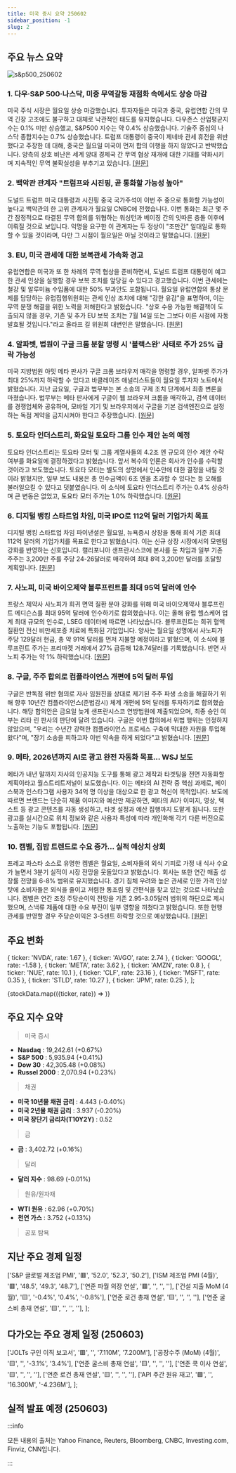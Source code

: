 ```yaml
---
title: 미국 증시 요약 250602
sidebar_position: -1
slug: 2
---
```


## 주요 뉴스 요약

![s&p500_250602](/map/250602.png)

### 1. **다우·S&P 500·나스닥, 미중 무역갈등 재점화 속에서도 상승 마감**

미국 주식 시장은 월요일 상승 마감했습니다. 투자자들은 미국과 중국, 유럽연합 간의 무역 긴장 고조에도 불구하고 대체로 낙관적인 태도를 유지했습니다. 다우존스 산업평균지수는 0.1% 미만 상승했고, S&P500 지수는 약 0.4% 상승했습니다. 기술주 중심의 나스닥 종합지수는 0.7% 상승했습니다. 트럼프 대통령이 중국이 제네바 관세 휴전을 위반했다고 주장한 데 대해, 중국은 월요일 미국이 먼저 합의 이행을 하지 않았다고 반박했습니다. 양측의 상호 비난은 세계 양대 경제국 간 무역 협상 재개에 대한 기대를 약화시키며 지속적인 무역 불확실성을 부추기고 있습니다. [[원문]](https://finance.yahoo.com/news/live/stock-market-today-dow-sp-500-nasdaq-close-higher-as-us-china-trade-tensions-flare-up-200438080.html)

### 2. **백악관 관계자 "트럼프와 시진핑, 곧 통화할 가능성 높아"**

도널드 트럼프 미국 대통령과 시진핑 중국 국가주석이 이번 주 중으로 통화할 가능성이 높다고 백악관의 한 고위 관계자가 월요일 CNBC에 전했습니다. 이번 통화는 최근 몇 주간 잠정적으로 타결된 무역 합의를 위협하는 워싱턴과 베이징 간의 잇따른 충돌 이후에 이뤄질 것으로 보입니다. 익명을 요구한 이 관계자는 두 정상이 "조만간" 일대일로 통화할 수 있을 것이라며, 다만 그 시점이 월요일은 아닐 것이라고 말했습니다. [[원문]](https://www.cnbc.com/2025/06/02/trump-xi-china-trade-tariffs.html)

### 3. **EU, 미국 관세에 대한 보복관세 가속화 경고**

유럽연합은 미국과 또 한 차례의 무역 협상을 준비하면서, 도널드 트럼프 대통령이 예고한 관세 인상을 실행할 경우 보복 조치를 앞당길 수 있다고 경고했습니다. 이번 관세에는 철강 및 알루미늄 수입품에 대한 50% 부과안도 포함됩니다. 월요일 유럽연합의 통상 문제를 담당하는 유럽집행위원회는 관세 인상 조치에 대해 "강한 유감"을 표명하며, 이는 무역 분쟁 해결을 위한 노력을 저해한다고 밝혔습니다. "상호 수용 가능한 해결책이 도출되지 않을 경우, 기존 및 추가 EU 보복 조치는 7월 14일 또는 그보다 이른 시점에 자동 발효될 것입니다."라고 올라프 길 위원회 대변인은 말했습니다. [[원문]](https://finance.yahoo.com/news/eu-warns-could-accelerate-retaliatory-134134282.html)

### 4. **알파벳, 법원이 구글 크롬 분할 명령 시 '블랙스완' 사태로 주가 25% 급락 가능성**

미국 지방법원 아밋 메타 판사가 구글 크롬 브라우저 매각을 명령할 경우, 알파벳 주가가 최대 25%까지 하락할 수 있다고 바클레이즈 애널리스트들이 월요일 투자자 노트에서 밝혔습니다. 지난 금요일, 구글과 법무부는 본 소송의 구제 조치 단계에서 최종 변론을 마쳤습니다. 법무부는 메타 판사에게 구글이 웹 브라우저 크롬을 매각하고, 검색 데이터를 경쟁업체와 공유하며, 모바일 기기 및 브라우저에서 구글을 기본 검색엔진으로 설정하는 독점 계약을 금지시켜야 한다고 주장했습니다. [[원문]](https://finance.yahoo.com/news/alphabet-stock-could-fall-as-much-as-25-in-black-swan-event-if-judge-orders-google-chrome-divestiture-174438942.html)

### 5. **토요타 인더스트리, 화요일 토요타 그룹 인수 제안 논의 예정**

토요타 인더스트리는 토요타 모터 및 그룹 계열사들의 4.2조 엔 규모의 인수 제안 수락 여부를 화요일에 결정하겠다고 밝혔습니다. 앞서 복수의 언론은 회사가 인수를 수락할 것이라고 보도했습니다. 토요타 모터는 별도의 성명에서 인수안에 대한 결정을 내릴 것이라 밝혔지만, 일부 보도 내용은 총 인수금액이 6조 엔을 초과할 수 있다는 등 오해를 불러일으킬 수 있다고 덧붙였습니다. 이 소식에 토요타 인더스트리 주가는 0.4% 상승하며 큰 변동은 없었고, 토요타 모터 주가는 1.0% 하락했습니다. [[원문]](https://www.reuters.com/business/autos-transportation/toyota-industries-accept-toyota-groups-42-billion-offer-nikkei-reports-2025-06-02/)

### 6. **디지털 뱅킹 스타트업 차임, 미국 IPO로 112억 달러 기업가치 목표**

디지털 뱅킹 스타트업 차임 파이낸셜은 월요일, 뉴욕증시 상장을 통해 희석 기준 최대 112억 달러의 기업가치를 목표로 한다고 밝혔습니다. 이는 신규 상장 시장에서의 모멘텀 강화를 반영하는 신호입니다. 캘리포니아 샌프란시스코에 본사를 둔 차임과 일부 기존 주주는 3,200만 주를 주당 24-26달러로 매각하여 최대 8억 3,200만 달러를 조달할 계획입니다. [[원문]](https://www.reuters.com/business/finance/digital-banking-startup-chime-targets-95-billion-valuation-us-ipo-2025-06-02/)

### 7. **사노피, 미국 바이오제약 블루프린트를 최대 95억 달러에 인수**

프랑스 제약사 사노피가 희귀 면역 질환 분야 강화를 위해 미국 바이오제약사 블루프린트 메디슨스를 최대 95억 달러에 인수하기로 합의했습니다. 이는 올해 유럽 헬스케어 업계 최대 규모의 인수로, LSEG 데이터에 따르면 나타났습니다. 블루프린트는 희귀 혈액 질환인 전신 비만세포증 치료에 특화된 기업입니다. 양사는 월요일 성명에서 사노피가 주당 129달러 현금, 총 약 91억 달러를 먼저 지불할 예정이라고 밝혔으며, 이 소식에 블루프린트 주가는 프리마켓 거래에서 27% 급등해 128.74달러를 기록했습니다. 반면 사노피 주가는 약 1% 하락했습니다. [[원문]](https://www.reuters.com/business/healthcare-pharmaceuticals/sanofi-buys-us-biopharma-group-blueprint-91-bln-deal-2025-06-02/)

### 8. **구글, 주주 합의로 컴플라이언스 개편에 5억 달러 투입**

구글은 반독점 위반 혐의로 자사 임원진을 상대로 제기된 주주 파생 소송을 해결하기 위해 향후 10년간 컴플라이언스(준법감시) 체계 개편에 5억 달러를 투자하기로 합의했습니다. 해당 합의안은 금요일 늦게 샌프란시스코 연방법원에 제출되었으며, 최종 승인 여부는 리타 린 판사의 판단에 달려 있습니다. 구글은 이번 합의에서 위법 행위는 인정하지 않았으며, "우리는 수년간 강력한 컴플라이언스 프로세스 구축에 막대한 자원을 투입해왔다"며, "장기 소송을 피하고자 이번 약속을 하게 되었다"고 밝혔습니다. [[원문]](https://www.reuters.com/sustainability/boards-policy-regulation/google-spend-500-million-revamping-compliance-shareholder-settlement-2025-06-02/)

### 9. **메타, 2026년까지 AI로 광고 완전 자동화 목표... WSJ 보도**

메타가 내년 말까지 자사의 인공지능 도구를 통해 광고 제작과 타겟팅을 전면 자동화할 계획이라고 월스트리트저널이 보도했습니다. 이는 메타의 AI 전략 중 핵심 과제로, 페이스북과 인스타그램 사용자 34억 명 이상을 대상으로 한 광고 혁신이 목적입니다. 보도에 따르면 브랜드는 단순히 제품 이미지와 예산만 제공하면, 메타의 AI가 이미지, 영상, 텍스트 등 광고 콘텐츠를 자동 생성하고, 타겟 설정과 예산 집행까지 도맡게 됩니다. 또한 광고를 실시간으로 위치 정보와 같은 사용자 특성에 따라 개인화해 각기 다른 버전으로 노출하는 기능도 포함됩니다. [[원문]](https://www.reuters.com/business/media-telecom/meta-aims-fully-automate-advertising-with-ai-by-2026-wsj-reports-2025-06-02/)

### 10. **캠벨, 집밥 트렌드로 수요 증가... 실적 예상치 상회**

프레고 파스타 소스로 유명한 켐벨은 월요일, 소비자들의 외식 기피로 가정 내 식사 수요가 늘면서 3분기 실적이 시장 전망을 웃돌았다고 밝혔습니다. 회사는 또한 연간 매출 성장률 전망을 6-8% 범위로 유지했습니다. 경기 침체 우려와 높은 관세로 인한 가격 인상 탓에 소비자들은 외식을 줄이고 저렴한 통조림 및 간편식을 찾고 있는 것으로 나타났습니다. 켐벨은 연간 조정 주당순이익 전망을 기존 2.95-3.05달러 범위의 하단으로 제시했으며, 스낵류 제품에 대한 수요 부진이 일부 영향을 끼쳤다고 밝혔습니다. 또한 현행 관세를 반영할 경우 주당순이익은 3-5센트 하락할 것으로 예상했습니다. [[원문]](https://www.reuters.com/business/retail-consumer/campbells-beats-third-quarter-estimates-eat-at-home-trend-boosts-demand-2025-06-02/)

## 주요 변화

  { ticker: 'NVDA', rate: 1.67 },
  { ticker: 'AVGO', rate: 2.74 },
  { ticker: 'GOOGL', rate: -1.58 },
  { ticker: 'META', rate: 3.62 },
  { ticker: 'AMZN', rate: 0.8 },
  { ticker: 'NUE', rate: 10.1 },
  { ticker: 'CLF', rate: 23.16 },
  { ticker: 'MSFT', rate: 0.35 },
  { ticker: 'STLD', rate: 10.27 },
  { ticker: 'JPM', rate: 0.25 },
];

{stockData.map(({ticker, rate}) => <StockCardMini key={ticker} ticker={ticker} rate={rate}></StockCardMini>)}

## 주요 지수 요약

> 미국 증시

- **Nasdaq** : 19,242.61 (+0.67%)
- **S&P 500** : 5,935.94 (+0.41%)
- **Dow 30** : 42,305.48 (+0.08%)
- **Russel 2000** : 2,070.94 (+0.23%)

> 채권

- **미국 10년물 채권 금리** : 4.443 (-0.40%)
- **미국 2년물 채권 금리** : 3.937 (-0.20%)
- **미국 장단기 금리차(T10Y2Y)** : 0.52

> 금

- **금** : 3,402.72 (+0.16%)

> 달러

- **달러 지수** : 98.69 (-0.01%)

> 원유/원자재

- **WTI 원유** : 62.96 (+0.70%)
- **천연 가스** : 3.752 (+0.13%)

> 공포 탐욕

<FearAndGreed fearAndGreedIndex={54} vix={18.36} vixRate={-1.13} />

## 지난 주요 경제 일정

  ['S&P 글로벌 제조업 PMI', '🟥', '52.0', '52.3', '50.2'],
  ['ISM 제조업 PMI (4월)', '🟥', '48.5', '49.3', '48.7'],
  ['연준 파월 의장 연설', '🟥', '', '', ''],
  ['건설 지출 MoM (4월)', '🟨', '-0.4%', '0.4%', '-0.8%'],
  ['연준 로건 총재 연설', '🟨', '', '', ''],
  ['연준 굴스비 총재 연설', '🟨', '', '', ''],
];

<EconomicCalendar data={eventsData} />

## 다가오는 주요 경제 일정 (250603)

  ['JOLTs 구인 이직 보고서', '🟥', '', '7.110M', '7.200M'],
  ['공장수주 (MoM) (4월)', '🟨', '', '-3.1%', '3.4%'],
  ['연준 굴스비 총재 연설', '🟨', '', '', ''],
  ['연준 쿡 이사 연설', '🟨', '', '', ''],
  ['연준 로건 총재 연설', '🟨', '', '', ''],
  ['API 주간 원유 재고', '🟩', '', '16.300M', '-4.236M'],
];

<EconomicCalendar data={nextEventsData} />

## 실적 발표 예정 (250603)



<EarningsBoard stocksBMO={stocksBMO} stocksAMC={stocksAMC} />

:::info

모든 내용의 출처는 Yahoo Finance, Reuters, Bloomberg, CNBC, Investing.com, Finviz, CNN입니다.

:::
